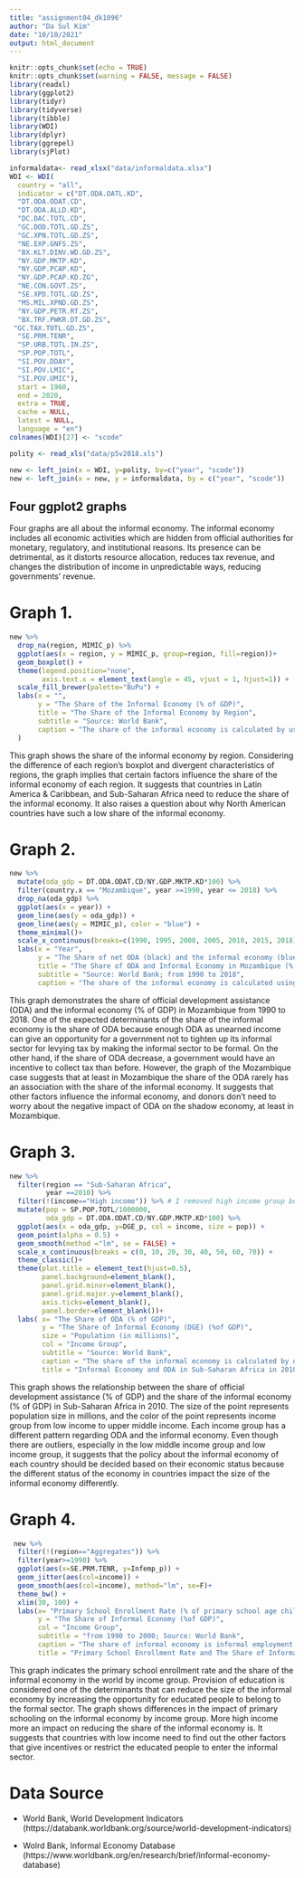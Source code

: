 ```yaml
---
title: "assignment04_dk1096"
author: "Da Sul Kim"
date: "10/10/2021"
output: html_document
---
```


```r
knitr::opts_chunk$set(echo = TRUE)
knitr::opts_chunk$set(warning = FALSE, message = FALSE)
library(readxl)
library(ggplot2)
library(tidyr)
library(tidyverse)
library(tibble)
library(WDI)
library(dplyr)
library(ggrepel)
library(sjPlot)
```

```r
informaldata<- read_xlsx("data/informaldata.xlsx")
WDI <- WDI(
  country = "all",
  indicator = c("DT.ODA.OATL.KD",
  "DT.ODA.ODAT.CD",
  "DT.ODA.ALLD.KD",
  "DC.DAC.TOTL.CD",
  "GC.DOD.TOTL.GD.ZS",
  "GC.XPN.TOTL.GD.ZS",
  "NE.EXP.GNFS.ZS",
  "BX.KLT.DINV.WD.GD.ZS",
  "NY.GDP.MKTP.KD",
  "NY.GDP.PCAP.KD",
  "NY.GDP.PCAP.KD.ZG",
  "NE.CON.GOVT.ZS",
  "SE.XPD.TOTL.GD.ZS",
  "MS.MIL.XPND.GD.ZS",
  "NY.GDP.PETR.RT.ZS",
  "BX.TRF.PWKR.DT.GD.ZS",
 "GC.TAX.TOTL.GD.ZS",
  "SE.PRM.TENR",
  "SP.URB.TOTL.IN.ZS",
  "SP.POP.TOTL",
  "SI.POV.DDAY",
  "SI.POV.LMIC",
  "SI.POV.UMIC"),
  start = 1960,
  end = 2020,
  extra = TRUE,
  cache = NULL,
  latest = NULL,
  language = "en")
colnames(WDI)[27] <- "scode"

polity <- read_xls("data/p5v2018.xls")

new <- left_join(x = WDI, y=polity, by=c("year", "scode"))
new <- left_join(x = new, y = informaldata, by = c("year", "scode"))
```

## Four ggplot2 graphs
Four graphs are all about the informal economy. The informal economy includes all economic activities which are hidden from official authorities for monetary, regulatory, and institutional reasons. Its presence can be detrimental, as it distorts resource allocation, reduces tax revenue, and changes the distribution of income in unpredictable ways, reducing governments' revenue. 

# Graph 1. 
```r
new %>% 
  drop_na(region, MIMIC_p) %>% 
  ggplot(aes(x = region, y = MIMIC_p, group=region, fill=region))+
  geom_boxplot() +
  theme(legend.position="none",
        axis.text.x = element_text(angle = 45, vjust = 1, hjust=1)) +
  scale_fill_brewer(palette="BuPu") +
  labs(x = "",
       y = "The Share of the Informal Economy (% of GDP)",
       title = "The Share of the Informal Economy by Region",
       subtitle = "Source: World Bank",
       caption = "The share of the informal economy is calculated by using multiple indicators multiple causes model-based (MIMIC) estimates of informal output (% of official GDP)"
  )

```

This graph shows the share of the informal economy by region. Considering the difference of each region’s boxplot and divergent characteristics of regions, the graph implies that certain factors influence the share of the informal economy of each region. It suggests that countries in Latin America & Caribbean, and Sub-Saharan Africa need to reduce the share of the informal economy. It also raises a question about why North American countries have such a low share of the informal economy.  


# Graph 2.
```r
new %>% 
  mutate(oda_gdp = DT.ODA.ODAT.CD/NY.GDP.MKTP.KD*100) %>% 
  filter(country.x == "Mozambique", year >=1990, year <= 2018) %>%
  drop_na(oda_gdp) %>% 
  ggplot(aes(x = year)) +
  geom_line(aes(y = oda_gdp)) +
  geom_line(aes(y = MIMIC_p), color = "blue") +
  theme_minimal()+
  scale_x_continuous(breaks=c(1990, 1995, 2000, 2005, 2010, 2015, 2018)) +
  labs(x = "Year",
       y = "The Share of net ODA (black) and the informal economy (blue) (% of GDP)",
       title = "The Share of ODA and Informal Economy in Mozambique (% of GDP)",
       subtitle = "Source: World Bank; from 1990 to 2018",
       caption = "The share of the informal economy is calculated using MIMIC model.")
```

This graph demonstrates the share of official development assistance (ODA) and the informal economy (% of GDP) in Mozambique from 1990 to 2018. One of the expected determinants of the share of the informal economy is the share of ODA because enough ODA as unearned income can give an opportunity for a government not to tighten up its informal sector for levying tax by making the informal sector to be formal. On the other hand, if the share of ODA decrease, a government would have an incentive to collect tax than before. However, the graph of the Mozambique case suggests that at least in Mozambique the share of the ODA rarely has an association with the share of the informal economy. It suggests that other factors influence the informal economy, and donors don’t need to worry about the negative impact of ODA on the shadow economy, at least in Mozambique. 

# Graph 3.
```r
new %>% 
  filter(region == "Sub-Saharan Africa",
         year ==2010) %>% 
  filter(!(income=="High income")) %>% # I removed high income group because there is no high income countries in Sub-Saharan Africa.
  mutate(pop = SP.POP.TOTL/1000000,
         oda_gdp = DT.ODA.ODAT.CD/NY.GDP.MKTP.KD*100) %>% 
  ggplot(aes(x = oda_gdp, y=DGE_p, col = income, size = pop)) +
  geom_point(alpha = 0.5) +
  geom_smooth(method ="lm", se = FALSE) +
  scale_x_continuous(breaks = c(0, 10, 20, 30, 40, 50, 60, 70)) +
  theme_classic()+
  theme(plot.title = element_text(hjust=0.5),
        panel.background=element_blank(),
        panel.grid.minor=element_blank(),
        panel.grid.major.y=element_blank(),
        axis.ticks=element_blank(),
        panel.border=element_blank())+
  labs( x= "The Share of ODA (% of GDP)",
        y = "The Share of Informal Economy (DGE) (%of GDP)",
        size = "Population (in millions)",
        col = "Income Group",
        subtitle = "Source: World Bank",
        caption = "The share of the informal economy is calculated by dynamic general equilibrium model-based (DGE) estimates of informal output (% of official GDP)",
        title = "Informal Economy and ODA in Sub-Saharan Africa in 2010")
```

This graph shows the relationship between the share of official development assistance (% of GDP) and the share of the informal economy (% of GDP) in Sub-Saharan Africa in 2010. The size of the point represents population size in millions, and the color of the point represents income group from low income to upper middle income. Each income group has a different pattern regarding ODA and the informal economy. Even though there are outliers, especially in the low middle income group and low income group, it suggests that the policy about the informal economy of each country should be decided based on their economic status because the different status of the economy in countries impact the size of the informal economy differently.  


# Graph 4.
```r
 new %>% 
  filter(!(region=="Aggregates")) %>% 
  filter(year>=1990) %>% 
  ggplot(aes(x=SE.PRM.TENR, y=Infemp_p)) +
  geom_jitter(aes(col=income)) +
  geom_smooth(aes(col=income), method="lm", se=F)+
  theme_bw() +
  xlim(30, 100) +
  labs(x= "Primary School Enrollment Rate (% of primary school age children)",
       y = "The Share of Informal Economy (%of GDP)",
       col = "Income Group",
       subtitle = "from 1990 to 2000; Source: World Bank",
       caption = "The share of informal economy is informal employment (% of total employment; International Labour Organization; hamonized series).",
       title = "Primary School Enrollment Rate and The Share of Informal Economy")
```

This graph indicates the primary school enrollment rate and the share of the informal economy in the world by income group. Provision of education is considered one of the determinants that can reduce the size of the informal economy by increasing the opportunity for educated people to belong to the formal sector. The graph shows differences in the impact of primary schooling on the informal economy by income group. More high income more an impact on reducing the share of the informal economy is. It suggests that countries with low income need to find out the other factors that give incentives or restrict the educated people to enter the informal sector. 

# Data Source

* World Bank, World Development Indicators (https://databank.worldbank.org/source/world-development-indicators)

* Wolrd Bank, Informal Economy Database (https://www.worldbank.org/en/research/brief/informal-economy-database)

